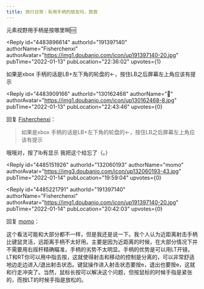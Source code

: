 ```yaml
---
title: 旅行日常｜有用手柄的朋友吗，救救
---
```



<Forum groupName="原神" groupUrl="https://www.douban.com/group/genshin/" archivedAt="2025-05-16T16:50:41.395Z">
  <Post
    id="257862910"
    title="旅行日常｜有用手柄的朋友吗，救救"
    url="https://www.douban.com/group/topic/257862910/?_spm_id=MTMwMTYyNDY4"
    pubTime="2022-01-14"
    highlightUserId="191397140"
  >
元素视野用手柄是按哪里啊🆘

<Reply
  id="4483896614"
  authorId="191397140"
  authorName="Fisherchenxi"
  authorAvatar="https://img1.doubanio.com/icon/up191397140-20.jpg"
  pubTime="2022-01-13"
  pubLocation="22:36:02"
  upvotes={1}
>
如果是xbox
手柄的话是LB+左下角的轮盘的\<-，按住LB之后屏幕左上角应该有提示
</Reply>

<Reply
  id="4483909166"
  authorId="130162468"
  authorName="🐰"
  authorAvatar="https://img1.doubanio.com/icon/up130162468-8.jpg"
  pubTime="2022-01-13"
  pubLocation="22:43:46"
  upvotes={0}
>
回复 [Fisherchenxi](https://www.douban.com/people/191397140/)：
 > 如果是xbox
> 手柄的话是LB+左下角的轮盘的\<-，按住LB之后屏幕左上角应该有提示

哦哦对，按了lb有显示 我把这个给忘了（。）
</Reply>

<Reply
  id="4485151926"
  authorId="132060193"
  authorName="momo"
  authorAvatar="https://img3.doubanio.com/icon/up132060193-43.jpg"
  pubTime="2022-01-14"
  pubLocation="19:59:04"
  upvotes={0}
>

</Reply>

<Reply
  id="4485221791"
  authorId="191397140"
  authorName="Fisherchenxi"
  authorAvatar="https://img1.doubanio.com/icon/up191397140-20.jpg"
  pubTime="2022-01-14"
  pubLocation="20:42:03"
  upvotes={0}
>
回复 [momo](https://www.douban.com/people/132060193/)：
 

这个看法可能和大部分都不一样，但是我还是说一下。我个人认为近距离射击手柄比键鼠灵活，远距离手柄不太好用。主要是因为近距离的时候，在大部分情况下并不需要用右摇杆精确瞄准，手柄的劣势不太明显。手柄的优势是可以用LT开镜，LT和RT你可以用中指去按，这就使得射击和移动的控制是分离的，可以非常舒适地边走边进入/退出射击状态。键鼠操作进入射击状态要按e，退出也要按e，这就和行走冲突了。当然，鼠标长按可以解决这个问题，但按鼠标的时候手指是紧张的，而按LT的时候手指是放松的。
</Reply>
  </Post>
</Forum>
